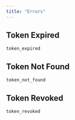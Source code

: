 ```yaml
---
title: "Errors"
---
```



## Token Expired

`token_expired`




## Token Not Found

`token_not_found`




## Token Revoked

`token_revoked`



